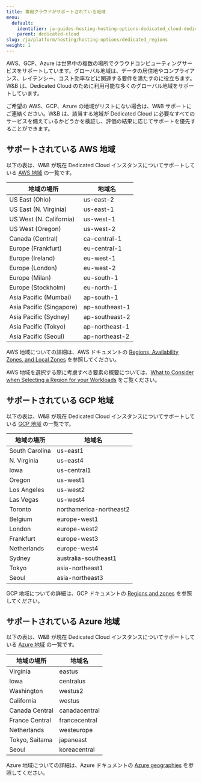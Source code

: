 ```yaml
---
title: 専用クラウドがサポートされている地域
menu:
  default:
    identifier: ja-guides-hosting-hosting-options-dedicated_cloud-dedicated_regions
    parent: dedicated-cloud
slug: /ja/platform/hosting/hosting-options/dedicated_regions
weight: 1
---
```


AWS、GCP、Azure は世界中の複数の場所でクラウドコンピューティングサービスをサポートしています。グローバル地域は、データの居住地やコンプライアンス、レイテンシー、コスト効率などに関連する要件を満たすのに役立ちます。W&B は、Dedicated Cloud のために利用可能な多くのグローバル地域をサポートしています。

<Note>
ご希望の AWS、GCP、Azure の地域がリストにない場合は、W&B サポートにご連絡ください。W&B は、該当する地域が Dedicated Cloud に必要なすべてのサービスを備えているかどうかを検証し、評価の結果に応じてサポートを優先することができます。
</Note>

## サポートされている AWS 地域

以下の表は、W&B が現在 Dedicated Cloud インスタンスについてサポートしている [AWS 地域](https://docs.aws.amazon.com/AmazonRDS/latest/UserGuide/Concepts.RegionsAndAvailabilityZones.html) の一覧です。

| 地域の場所 | 地域名 |
|-------------|--------|
|US East (Ohio)| us-east-2|
|US East (N. Virginia)|us-east-1|
|US West (N. California)|us-west-1|
|US West (Oregon)|us-west-2|
|Canada (Central)|ca-central-1|
|Europe (Frankfurt)|eu-central-1|
|Europe (Ireland)|eu-west-1|
|Europe (London)|eu-west-2|
|Europe (Milan)|eu-south-1|
|Europe (Stockholm)|eu-north-1|
|Asia Pacific (Mumbai)|ap-south-1|
|Asia Pacific (Singapore)| ap-southeast-1|
|Asia Pacific (Sydney)|ap-southeast-2|
|Asia Pacific (Tokyo)|ap-northeast-1|
|Asia Pacific (Seoul)|ap-northeast-2|

AWS 地域についての詳細は、AWS ドキュメントの [Regions, Availability Zones, and Local Zones](https://docs.aws.amazon.com/AmazonRDS/latest/UserGuide/Concepts.RegionsAndAvailabilityZones.html) を参照してください。

AWS 地域を選択する際に考慮すべき要素の概要については、[What to Consider when Selecting a Region for your Workloads](https://aws.amazon.com/blogs/architecture/what-to-consider-when-selecting-a-region-for-your-workloads/) をご覧ください。

## サポートされている GCP 地域

以下の表は、W&B が現在 Dedicated Cloud インスタンスについてサポートしている [GCP 地域](https://cloud.google.com/compute/docs/regions-zones) の一覧です。

| 地域の場所 | 地域名 |
|-------------|--------|
|South Carolina|us-east1|
|N. Virginia|us-east4|
|Iowa|us-central1|
|Oregon|us-west1|
|Los Angeles|us-west2|
|Las Vegas|us-west4|
|Toronto|northamerica-northeast2|
|Belgium|europe-west1|
|London|europe-west2|
|Frankfurt|europe-west3|
|Netherlands|europe-west4|
|Sydney|australia-southeast1|
|Tokyo|asia-northeast1|
|Seoul|asia-northeast3|

GCP 地域についての詳細は、GCP ドキュメントの [Regions and zones](https://cloud.google.com/compute/docs/regions-zones) を参照してください。

## サポートされている Azure 地域

以下の表は、W&B が現在 Dedicated Cloud インスタンスについてサポートしている [Azure 地域](https://azure.microsoft.com/explore/global-infrastructure/geographies/#geographies) の一覧です。

| 地域の場所 | 地域名 |
|-------------|--------|
|Virginia|eastus|
|Iowa|centralus|
|Washington|westus2|
|California|westus|
|Canada Central|canadacentral|
|France Central|francecentral|
|Netherlands|westeurope|
|Tokyo, Saitama|japaneast|
|Seoul|koreacentral|

Azure 地域についての詳細は、Azure ドキュメントの [Azure geographies](https://azure.microsoft.com/explore/global-infrastructure/geographies/#overview) を参照してください。
